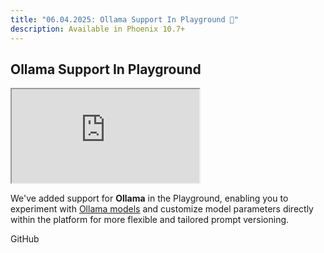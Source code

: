 ```yaml
---
title: "06.04.2025: Ollama Support In Playground 🛝"
description: Available in Phoenix 10.7+
---
```


<Update label="June 4, 2025">

## Ollama Support In Playground

<Frame>
    <iframe src="https://cdn.iframe.ly/mFE0Hgex" width={1000} height={400} allowFullScreen></iframe>
</Frame>

We've added support for **Ollama** in the Playground, enabling you to experiment with [Ollama models](https://ollama.com/library?sort=newest) and customize model parameters directly within the platform for more flexible and tailored prompt versioning.

<Card title="feat: ollama by GeLi2001 · Pull Request #7846 · Arize-ai/phoenix" icon="github" href="https://github.com/Arize-ai/phoenix/pull/7846" horizontal>
  GitHub
</Card>
</Update>


